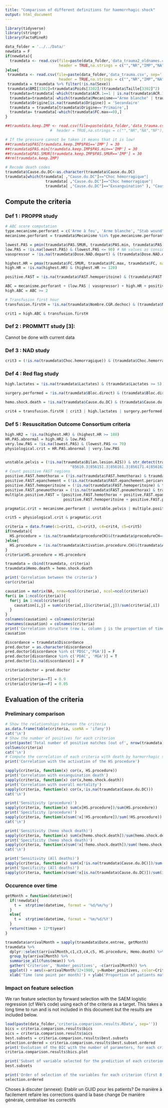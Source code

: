 ```yaml
---
title: "Comparison of different definitions for haemorrhagic shock"
output: html_document
---
```


```r
library(tidyverse)
library(stringr)
library(FactoMineR)

data_folder = '../../Data/'
newdata = F
if(newdata){
  traumdata <- read.csv(file=paste(data_folder,'data_trauma2_oldnames.csv', sep=''),
                        header = TRUE,na.strings = c("","NR","IMP","NA","NF"),encoding = "UTF-8")
}else{
 traumdata <- read.csv(file=paste(data_folder,'data_trauma.csv', sep=''),
                        header = TRUE,na.strings = c("","NR","IMP","NA","NF"),encoding = "UTF-8") 
 traumdata = traumdata %>% filter(!is.na(Sexe))
 traumdata$BMI[3302]=traumdata$Poids[3302]/(traumdata$Taille[3302]^2)
  traumdata=traumdata[-which(traumdata$ACR.1==1 | is.na(traumdata$ACR.1)) ,]
  traumdata=traumdata[-which(traumdata$Mecanisme=="Arme blanche" | traumdata$Mecanisme=="Arme à feu"),]
  traumdata$Origine[is.na(traumdata$Origine)] = 'Secondaire'
  traumdata = traumdata[traumdata$Origine=='Primaire',]
  traumdata= traumdata[-which(traumdata$FC.max==0),]
}

##traumdata.keep.IMP <- read.csv(file=paste(data_folder,'data_trauma.csv', sep=''),
                    #  header = TRUE,na.strings = c("","NR","NA","NF"),encoding = "UTF-8")

# If the pressure cannot be taken it means that it is low!
##traumdata$PAS[traumdata.keep.IMP$PAS=='IMP'] = 30
##traumdata$PAS.min[traumdata.keep.IMP$PAS.min=='IMP'] = 30
##traumdata$PAS.SMUR[traumdata.keep.IMP$PAS.SMUR=='IMP'] = 30
##rm(traumdata.keep.IMP)

# Recode death codes
traumdata$Cause.du.DC<-as.character(traumdata$Cause.du.DC)
traumdata[which(traumdata[ ,"Cause.du.DC"]=="Choc hémorragique"|
                  traumdata[ ,"Cause.du.DC"]=="Choc hemorragique"|
                  traumdata[ ,"Cause.du.DC"]=="Exsanguination" ), "Cause.du.DC"]<-"Exsanguination"
```

## Compute the criteria

### Def 1 : PROPPR study

```r
# ABC score computation
type.mecanisme.perforant = c('Arme à feu', 'Arme blanche', "Stab wound", "Gunshot wound")
mecanisme.perforant = traumdata$Mecanisme %in% type.mecanisme.perforant

lowest.PAS = pmin(traumdata$PAS.SMUR, traumdata$PAS.min, traumdata$PAS, na.rm=T) # Are values of 0 actual low pressures or no record??
low.PAS = !is.na(lowest.PAS) & (lowest.PAS <= 90) # NA values as considered as normal (same afterwards)
vasopressor = !is.na(traumdata$Dose.NAD.depart) & (traumdata$Dose.NAD.depart > 0)

highest.HR = pmax(traumdata$FC.SMUR, traumdata$FC.max, traumdata$FC, na.rm = T)
high.HR = !is.na(highest.HR) & (highest.HR >= 120)

positive.FAST = !is.na(traumdata$FAST.hemoperitoine) & (traumdata$FAST.hemoperitoine == 1)

ABC = mecanisme.perforant + (low.PAS | vasopressor) + high.HR + positive.FAST
high.ABC = ABC >= 2

# Transfusion first hour
transfusion.firstH = !is.na(traumdata$Nombre.CGR.dechoc) & (traumdata$Nombre.CGR.dechoc >= 1)

crit1 = high.ABC & transfusion.firstH
```


### Def 2 : PROMMTT study [3]:

Cannot be done with current data


### Def 3 : NAD study
```r
crit3 = (!is.na(traumdata$Choc.hemorragique)) & (traumdata$Choc.hemorragique == 1)
```

### Def 4 : Red flag study
```r
high.lactates = !is.na(traumdata$Lactates) & (traumdata$Lactates >= 5)

surgery.performed = !is.na(traumdata$Bloc.direct) & (traumdata$Bloc.direct == 1)

hemo.shock.death = !is.na(traumdata$Cause.du.DC) & (traumdata$Cause.du.DC == "Exsanguination")

crit4 = transfusion.firstH | crit3 | high.lactates | surgery.performed | hemo.shock.death
```

### Def 5 : Resuscitation Outcome Consortium criteria
```r
high.HR2 = !is.na(highest.HR) & (highest.HR >= 108)
HR.PAS.abnormal = high.HR2 & low.PAS
very.low.PAS = !is.na(lowest.PAS) & (lowest.PAS <= 70)
physiological.crit = HR.PAS.abnormal | very.low.PAS


unstable.pelvis = (!is.na(traumdata$Bilan.lesion.AIS)) & str_detect(traumdata$Bilan.lesion.AIS,
                             "85610.3|856151.3|856161.3|856171.4|856162.4|856163.4|856164.5|856172.4|856173.5|856174.5")
# Count positive FAST regions
positive.FAST.hemothorax = (!is.na(traumdata$FAST.hemothorax) & traumdata$FAST.hemothorax==1)
positive.FAST.epanchement = (!is.na(traumdata$FAST.epanchement.pericardique) & traumdata$FAST.epanchement.pericardique==1)
positive.FAST.hemoperitoine = (!is.na(traumdata$FAST.hemoperitoine) & traumdata$FAST.hemoperitoine==1)
positive.FAST.pneumothorax = (!is.na(traumdata$FAST.pneumothorax) & traumdata$FAST.pneumothorax==1)
multiple.positive.FAST = (positive.FAST.hemothorax + positive.FAST.epanchement +
                          positive.FAST.hemoperitoine + positive.FAST.pneumothorax) >= 2

pragmatic.crit = mecanisme.perforant | unstable.pelvis | multiple.positive.FAST

crit5 = physiological.crit & pragmatic.crit
```

```r
criteria = data.frame(c1=crit1, c3=crit3, c4=crit4, c5=crit5)
if(newdata){
  HS.procedure = !is.na(traumdata$procedureCH)&(traumdata$procedureCH==1)
}else{
  HS.procedure = !is.na(traumdata$Activation.procedure.CH)&(traumdata$Activation.procedure.CH==1)
}
criteria$HS.procedure = HS.procedure

traumdata = cbind(traumdata, criteria)
traumdata$Hemo.death = hemo.shock.death
```
```r
print('Correlation between the criteria')
cor(criteria)

causation = matrix(NA, nrow=ncol(criteria), ncol=ncol(criteria))
for(i in 1:ncol(criteria)){
  for(j in 1:ncol(criteria)){
    causation[i,j] = sum(criteria[,i]&criteria[,j])/sum(criteria[,i])
  }
}
colnames(causation) = colnames(criteria)
rownames(causation) = colnames(criteria)
print('Correlation structure (row i, column j is the proportion of times that criterion j is also true when criterion i is true)')
causation
```

```r
discordance = traumdata$Discordance
pred.doctor = as.character(discordance)
pred.doctor[discordance %in% c('PDSC','PGA')] = F
pred.doctor[discordance %in% c('PDAC', 'MGA')] = T
pred.doctor[is.na(discordance)] = F

criteria$doctor = pred.doctor

criteria[criteria==T] = 0.9
criteria[criteria==F] = 0.05
```


## Evaluation of the criteria

### Preliminary comparison
```r
# Show the relationships between the criteria
as.data.frame(table(criteria, useNA = 'ifany'))
cat('\n')
# Show the number of positives for each criterion
print(paste('Total number of positive matches (out of', nrow(traumdata), 'observations)'))
colSums(criteria)
cat('\n')
# Compute the correlation of each criteria with death by harmorrhagic shock
print('Correlation with the activation of the HS procedure')

sapply(criteria, function(x) cor(x, HS.procedure))
print('Correlation with exsanguination death')
sapply(criteria, function(x) cor(x,hemo.shock.death))
print('Correlation with overall mortality')
sapply(criteria, function(x) cor(x,!is.na(traumdata$Cause.du.DC)))
cat('\n')

print('Sensitivity (procedure)')
sapply(criteria, function(x) sum(x[HS.procedure])/sum(HS.procedure))
print('Specificity (procedure)')
sapply(criteria, function(x)sum(!x[!HS.procedure])/sum(!HS.procedure))
cat('\n')

print('Sensitivity (hemo shock death)')
sapply(criteria, function(x) sum(x[hemo.shock.death])/sum(hemo.shock.death))
print('Specificity (hemo shock death)')
sapply(criteria, function(x)sum(!x[!hemo.shock.death])/sum(!hemo.shock.death))
cat('\n')

print('Sensitivity (All deaths)')
sapply(criteria, function(x) sum(x[!is.na(traumdata$Cause.du.DC)])/sum(!is.na(traumdata$Cause.du.DC)))
print('Specificity (All deaths)')
sapply(criteria, function(x)sum(!x[is.na(traumdata$Cause.du.DC)])/sum(is.na(traumdata$Cause.du.DC)))
```
### Occurence over time
```r
getMonth = function(datetime){
  if(!newdata){
    t =  strptime(datetime, format = '%d/%m/%y')
  }
  else{
    t =  strptime(datetime, format = '%m/%d/%Y')
  }
  return(t$mon + 12*t$year)
}

traumdata$arrivalMonth = sapply(traumdata$Date.entree, getMonth)
traumdata %>%
  dplyr::select(arrivalMonth,c1,c3,c4,c5, HS.procedure, Hemo.death) %>%
  group_by(arrivalMonth) %>%
  summarise_all(funs(mean)) %>%
  gather('Criterion', 'Number_positives', -c(arrivalMonth)) %>%
  ggplot() + aes(x=arrivalMonth/12+1900, y=Number_positives, color=Criterion) + geom_line() +
  xlab('Time (one point per month)') + ylab('Proportion of patients matching criterion this month') + facet_grid(Criterion~.)
```

### Impact on feature selection

We ran feature selection by forward selection with the SAEM logistic regression (cf Wei's code) using each of the criteria as a target. This takes a long time to run and is not included in this document but the results are included below.

```r
load(paste(data_folder,'criteria.comparison.results.RData', sep=''))
bics = criteria.comparison.results$bics
aics = criteria.comparison.results$aics
best.subsets = criteria.comparison.results$best.subsets
selection.ordered = criteria.comparison.results$best.subset.ordered
print('Evolution of the BIC with the number of parameters, for each criterion')
criteria.comparison.results$bics.plot
```
```r
print('Subset of variable selected for the prediction of each criterion:')
best.subsets
```

```r
print('Order of selection of the variables for each criterion (first 8 out of a total of 14)')
selection.ordered
```

Choses à discuter (annexe):
Etablir un GUID pour les patients? De manière à facilement refaire les corrections quand la base change
De manière générale, centraliser les correctifs

